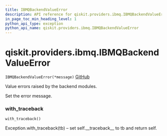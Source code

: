 ```yaml
---
title: IBMQBackendValueError
description: API reference for qiskit.providers.ibmq.IBMQBackendValueError
in_page_toc_min_heading_level: 1
python_api_type: exception
python_api_name: qiskit.providers.ibmq.IBMQBackendValueError
---
```


<span id="qiskit-providers-ibmq-ibmqbackendvalueerror" />

# qiskit.providers.ibmq.IBMQBackendValueError

<span id="qiskit.providers.ibmq.IBMQBackendValueError" />

`IBMQBackendValueError(*message)` [GitHub](https://github.com/qiskit/qiskit-ibmq-provider/tree/stable/0.12/qiskit/providers/ibmq/exceptions.py "view source code")

Value errors raised by the backend modules.

Set the error message.

### with\_traceback

<span id="qiskit.providers.ibmq.IBMQBackendValueError.with_traceback" />

`with_traceback()`

Exception.with\_traceback(tb) – set self.\_\_traceback\_\_ to tb and return self.

